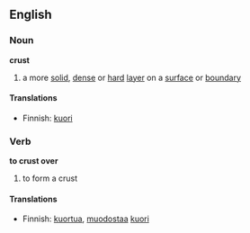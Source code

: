 ==English==

===Noun===
'''crust'''
#a more [[solid]], [[dense]] or [[hard]] [[layer]] on a [[surface]] or [[boundary]]

====Translations====
*Finnish: [[kuori]]

===Verb===
'''to crust over'''
#to form a crust

====Translations====
*Finnish: [[kuortua]], [[muodostaa]] [[kuori]]